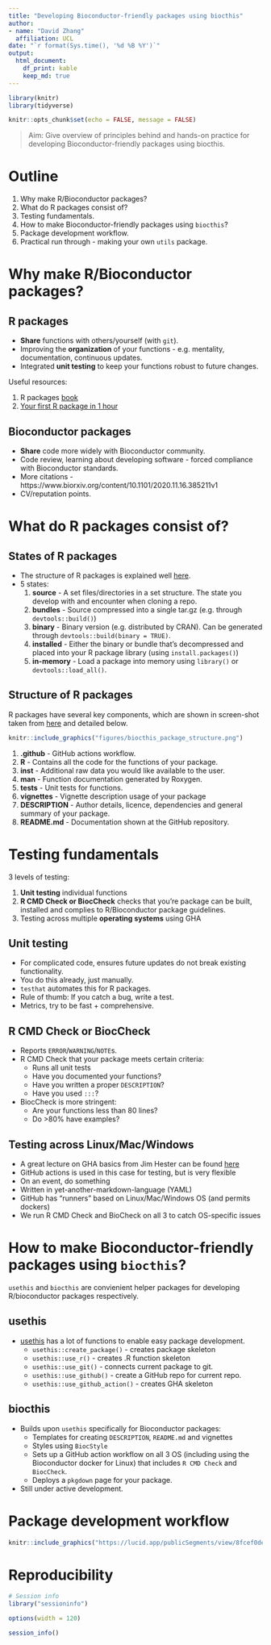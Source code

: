 ```yaml
---
title: "Developing Bioconductor-friendly packages using biocthis"
author: 
- name: "David Zhang"
  affiliation: UCL
date: "`r format(Sys.time(), '%d %B %Y')`"
output: 
  html_document:
    df_print: kable
    keep_md: true
---
```


```r

library(knitr)
library(tidyverse)

knitr::opts_chunk$set(echo = FALSE, message = FALSE)

```

> Aim: Give overview of principles behind and hands-on practice for developing Bioconductor-friendly packages using biocthis. 

# Outline

1.  Why make R/Bioconductor packages?
2.  What do R packages consist of?
3.  Testing fundamentals. 
4.  How to make Bioconductor-friendly packages using `biocthis`?
5.  Package development workflow. 
6.  Practical run through - making your own `utils` package.

# Why make R/Bioconductor packages?

## R packages

- **Share** functions with others/yourself (with `git`). 
- Improving the **organization** of your functions - e.g. mentality, documentation, continuous updates. 
- Integrated **unit testing** to keep your functions robust to future changes. 

Useful resources:

1. R packages [book](https://rstudio.com/products/rpackages/)
2. [Your first R package in 1 hour](https://www.pipinghotdata.com/posts/2020-10-25-your-first-r-package-in-1-hour/)

## Bioconductor packages

- **Share** code more widely with Bioconductor community. 
- Code review, learning about developing software - forced compliance with Bioconductor standards. 
- More citations - https://www.biorxiv.org/content/10.1101/2020.11.16.385211v1
- CV/reputation points. 

# What do R packages consist of?

## States of R packages 

- The structure of R packages is explained well [here](https://r-pkgs.org/package-structure-state.html).
- 5 states: 
    1. **source** - A set files/directories in a set structure. The state you develop with and encounter when cloning a repo.
    2. **bundles** - Source compressed into a single tar.gz (e.g. through `devtools::build()`)
    3. **binary** - Binary version (e.g. distributed by CRAN). Can be generated through `devtools::build(binary = TRUE)`. 
    4. **installed** - Either the binary or bundle that's decompressed and placed into your R package library (using `install.packages()`)
    5. **in-memory** - Load a package into memory using `library()` or `devtools::load_all()`. 

## Structure of R packages

R packages have several key components, which are shown in screen-shot taken from [here](https://github.com/lcolladotor/biocthis) and detailed below. 

```r

knitr::include_graphics("figures/biocthis_package_structure.png")

```
1. **.github** - GitHub actions workflow.
2. **R** - Contains all the code for the functions of your package.
3. **inst** - Additional raw data you would like available to the user.
4. **man** - Function documentation generated by Roxygen. 
5. **tests** - Unit tests for functions. 
6. **vignettes** - Vignette description usage of your package
7. **DESCRIPTION** - Author details, licence, dependencies and general summary of your package. 
8. **README.md** - Documentation shown at the GitHub repository. 

# Testing fundamentals

3 levels of testing: 

1. **Unit testing** individual functions
2. **R CMD Check or BiocCheck** checks that you're package can be built, installed and complies to R/Bioconductor package guidelines. 
3. Testing across multiple **operating systems** using GHA
    
## Unit testing

- For complicated code, ensures future updates do not break existing functionality.  
- You do this already, just manually. 
- `testhat` automates this for R packages.
- Rule of thumb: If you catch a bug, write a test. 
- Metrics, try to be fast + comprehensive.

## R CMD Check or BiocCheck

- Reports `ERROR`/`WARNING`/`NOTE`s.
- R CMD Check that your package meets certain criteria: 
    - Runs all unit tests 
    - Have you documented your functions?
    - Have you written a proper `DESCRIPTION`?
    - Have you used `:::`?
- BiocCheck is more stringent:
    - Are your functions less than 80 lines?
    - Do >80% have examples?

## Testing across Linux/Mac/Windows

- A great lecture on GHA basics from Jim Hester can be found [here](https://www.jimhester.com/talk/2020-rsc-github-actions/)
- GitHub actions is used in this case for testing, but is very flexible
- On an event, do something
- Written in yet-another-markdown-language (YAML)
- GitHub has "runners" based on Linux/Mac/Windows OS (and permits dockers)
- We run R CMD Check and BioCheck on all 3 to catch OS-specific issues

# How to make Bioconductor-friendly packages using `biocthis`?

`usethis` and `biocthis` are convienient helper packages for developing R/bioconductor packages respectively. 

## usethis

- [usethis](https://usethis.r-lib.org/) has a lot of functions to enable easy package development. 
    - `usethis::create_package()` - creates package skeleton
    - `usethis::use_r()` - creates .R function skeleton
    - `usethis::use_git()` - connects current package to git. 
    - `usethis::use_github()` - create a GitHub repo for current repo. 
    - `usethis::use_github_action()` - creates GHA skeleton

## biocthis

- Builds upon `usethis` specifically for Bioconductor packages: 
    - Templates for creating `DESCRIPTION`, `README.md` and vignettes
    - Styles using `BiocStyle`
    - Sets up a GitHub action workflow on all 3 OS (including using the Bioconductor docker for Linux) that includes `R CMD Check` and `BiocCheck`. 
    - Deploys a `pkgdown` page for your package. 
- Still under active development. 

# Package development workflow

```r
knitr::include_graphics("https://lucid.app/publicSegments/view/8fcef0de-1c16-477b-b471-beed1f01a57c/image.png")
```

# Reproducibility

```r

# Session info
library("sessioninfo")

options(width = 120)

session_info()
```
